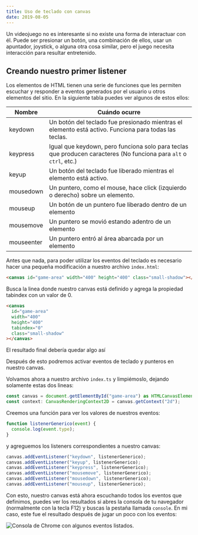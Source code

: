 ```yaml
---
title: Uso de teclado con canvas
date: 2019-08-05
---
```



Un videojuego no es interesante si no existe una forma de interactuar con él.
Puede ser presionar un botón, una combinación de ellos, usar un apuntador,
joystick, o alguna otra cosa similar, pero el juego necesita interacción para
resultar entretenido.

## Creando nuestro primer listener

Los elementos de HTML tienen una serie de funciones que les permiten escuchar y
responder a eventos generados por el usuario u otros elementos del sitio.
En la siguiente tabla puedes ver algunos de estos ellos:

| Nombre     | Cuándo ocurre                                                                                                     |
| ---------- | ----------------------------------------------------------------------------------------------------------------- |
| keydown    | Un botón del teclado fue presionado mientras el elemento está activo. Funciona para todas las teclas.             |
| keypress   | Igual que keydown, pero funciona solo para teclas que producen caracteres (No funciona para `alt` o `ctrl`, etc.) |
| keyup      | Un botón del teclado fue liberado mientras el elemento está activo.                                               |
| mousedown  | Un puntero, como el mouse, hace click (izquierdo o derecho) sobre un elemento.                                    |
| mouseup    | Un botón de un puntero fue liberado dentro de un elemento                                                         |
| mousemove  | Un puntero se movió estando adentro de un elemento                                                                |
| mouseenter | Un puntero entró al área abarcada por un elemento                                                                 |

Antes que nada, para poder utilizar los eventos del teclado es necesario hacer
una pequeña modificación a nuestro archivo `index.html`:

<CodeWave>

```html
<canvas id="game-area" width="400" height="400" class="small-shadow"></canvas>
```

Busca la linea donde nuestro canvas está definido y agrega la propiedad tabindex
con un valor de 0.

```html
<canvas
  id="game-area"
  width="400"
  height="400"
  tabindex="0"
  class="small-shadow"
></canvas>
```

El resultado final debería quedar algo así

</CodeWave>

Después de esto podremos activar eventos de teclado y punteros en nuestro
canvas.

Volvamos ahora a nuestro archivo `index.ts` y limpiémoslo, dejando solamente
estas dos lineas:

```ts
const canvas = document.getElementById("game-area") as HTMLCanvasElement;
const context: CanvasRenderingContext2D = canvas.getContext("2d");
```

Creemos una función para ver los valores de nuestros eventos:

```ts
function listenerGenerico(event) {
  console.log(event.type);
}
```

y agreguemos los listeners correspondientes a nuestro canvas:

```ts
canvas.addEventListener("keydown", listenerGenerico);
canvas.addEventListener("keyup", listenerGenerico);
canvas.addEventListener("keypress", listenerGenerico);
canvas.addEventListener("mousemove", listenerGenerico);
canvas.addEventListener("mousedown", listenerGenerico);
canvas.addEventListener("mouseup", listenerGenerico);
```

Con esto, nuestro canvas está ahora escuchando todos los eventos que definimos,
puedes ver los resultados si abres la consola de tu navegador (normalmente con
la tecla F12) y buscas la pestaña llamada `console`. En mi caso, este fue el
resultado después de jugar un poco con los eventos:

![Consola de Chrome con algunos eventos listados.](../assets/05-teclado-01.png)
